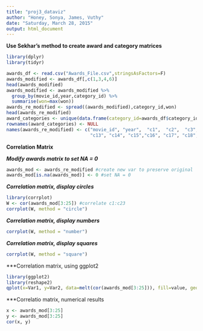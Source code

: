 ```yaml
---
title: "proj3_dataviz"
author: "Honey, Sonya, James, Vuthy"
date: "Saturday, March 28, 2015"
output: html_document
---
```


**Use Sekhar's method to create award and category matrices**
```r
library(dplyr)
library(tidyr)

awards_df <- read.csv("Awards_File.csv",stringsAsFactors=F)
awards_modified <- awards_df[,c(1,3,4,6)]
head(awards_modified)
awards_modified <- awards_modified %>%
  group_by(movie_id,year,category_id) %>%
  summarise(won=max(won))
awards_re_modified <- spread((awards_modified),category_id,won)
head(awards_re_modified)
award_categories <- unique(data.frame(category_id=awards_df$category_id,category_name=awards_df$category_name))
rownames(award_categories) <- NULL
names(awards_re_modified) <- c("movie_id", "year",  "c1",  "c2",  "c3",  "c4",  "c5", "c6",  "c7",  "c8",  "c9", "c10", "c11", "c12",
                               "c13", "c14", "c15","c16", "c17", "c18", "c19", "c20", "c21", "c22", "c23")
```


**Correlation Matrix**

***Modify awards matrix to set NA = 0***
```r
awards_mod <- awards_re_modified #create new var to preserve original
awards_mod[is.na(awards_mod)] <- 0 #set NA = 0
```

***Correlation matrix, display circles***

```r

library(corrplot)
W <- cor(awards_mod[3:25]) #correlate c1:c23
corrplot(W, method = "circle")
```

***Correlation matrix, display numbers***
```r
corrplot(W, method = "number")
```

***Correlation matrix, display squares***
```r
corrplot(W, method = "square")
```

***Correlation matrix, using ggplot2
```r
library(ggplot2)
library(reshape2)
qplot(x=Var1, y=Var2, data=melt(cor(awards_mod[3:25])), fill=value, geom="tile")
```

***Correlatio matrix, numerical results
```r
x <- awards_mod[3:25]
y <- awards_mod[3:25]
cor(x, y)
```
